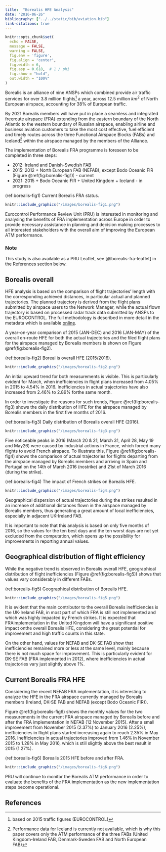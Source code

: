 ```yaml
---
title:  "Borealis HFE Analysis"
date: "2016-06-26"
bibliography: ["../../static/bib/aviation.bib"]
link-citations: true
---
```

```r
knitr::opts_chunk$set(
  echo = FALSE,
  message = FALSE,
  warning = FALSE,
  fig.env = 'figure',
  fig.align = 'center',
  fig.width = 6,
  fig.asp = 0.618,  # 1 / phi
  fig.show = "hold",
  out.width = "100%"
)
```


Borealis is an alliance of nine ANSPs which combined provide air traffic
services for over 3.8 million flights^[based on 2015 traffic figures (EUROCONTROL)]
a year, across 12.5 million $km^2$ of
North European airspace, accounting for 38% of European traffic.

By 2021 Borealis members will have put in place a seamless and integrated
freeroute airspace (FRA) extending from the eastern boundary of the North
Atlantic to the western boundary of Russian airspace, enabling airline and
business aviation customers to take the most cost effective, fuel efficient and
timely routes across the three Functional Airspace Blocks (FABs) and
Iceland^[Performance data for Iceland is currently not available, which is why this
    paper covers only the ATM performance of the three FABs (United
    Kingdom-Ireland FAB, Denmark-Sweden FAB and North European FAB)]
within the airspace managed by the members of the Alliance.

The implementation of Borealis FRA programme is foreseen to be completed in
three steps:

* 2012: Ireland and Danish-Swedish FAB
* 2015: 2012 + North European FAB (NEFAB), except Bodo Oceanic FIR
  (Figure \@ref(fig:borealis-fig1)) - current
* 2021: 2015 + Bodo Oceanic FIR + United Kingdom + Iceland - in progress

(ref:borealis-fig1) Current Borealis FRA status.

```r
knitr::include_graphics("/images/borealis-fig1.png")
```


Eurocontrol Performance Review Unit (PRU) is interested in monitoring
and analysing the benefits of FRA implementation across Europe in order to
provide necessary assistance in planning and decision making processes to all
interested stakeholders with the overall aim of improving the European ATM
performance.

### Note

This study is also available as a PRU Leaflet, see 
[@borealis-fra-leaflet] in the References section below.







## Borealis overall

HFE analysis is based on the comparison of flight trajectories' length with
the corresponding achieved distances, in particular actual and planned
trajectories. The planned trajectory is derived from the flight plans submitted
by airspace users to the Network Manager, while the actual flown trajectory is
based on processed radar track data submitted by ANSPs to the EUROCONTROL. The
full methodology is described in more detail in the metadata which is
available [online][hfepi].

A year-on-year comparison of 2015 (JAN-DEC) and 2016 (JAN-MAY) of the overall
en-route HFE for both the actual trajectories and the filed flight plans for the
airspace managed by Borealis members is shown on Figure \@ref(fig:borealis-fig2).

(ref:borealis-fig2) Boreal is overall HFE (2015/2016).

```r
knitr::include_graphics("/images/borealis-fig2.png")
```


An initial upward trend for both measurements is visible. This is particularly
evident for March, when inefficiencies in flight plans increased from 4.05% in
2015 to 4.54% in 2016. Inefficiencies in actual trajectories have also increased
from 2.46% to 2.89% forthe same month.

In order to investigate the reasons for such trends, Figure \@ref(fig:borealis-fig3) shows the daily
distribution of HFE for the airspace managed by Borealis members in the first
five months of 2016.

(ref:borealis-fig3) Daily distribution of Borealis overall HFE (2016).

```r
knitr::include_graphics("/images/borealis-fig3.png")
```



Five noticeable peaks in 2016 (March 20 & 21, March 31, April 28, May 19 and
May26) were caused by industrial actions in France, which forced many flights
to avoid French airspace. To illustrate this, Figure \@ref(fig:borealis-fig4) shows the comparison
of actual trajectories for flights departing from the airspace managed by
Borealis members and arriving in Spain and Portugal on the 14th of March 2016
(nostrike) and 21st of March 2016 (during the strike).
 
(ref:borealis-fig4) The impact of French strikes on Borealis HFE.

```r
knitr::include_graphics("/images/borealis-fig4.png")
```


Geographical dispersion of actual trajectories during the strikes resulted in
an increase of additional distances flown in the airspace managed by
Borealis members, thus generating a great amount of local inefficiencies,
especially in adjacent UK-Ireland FAB.

It is important to note that this analysis is based on only five months of
2016, so the values for the ten best days and the ten worst days are not yet
excluded from the computation, which opens up the possibility for improvements
in reporting annual values.


## Geographical distribution of flight efficiency

While the negative trend is observed in Borealis overall HFE,
geographical distribution of flight inefficiencies (Figure \@ref(fig:borealis-fig5))
shows that values vary considerably in different FABs.


(ref:borealis-fig5) Geographical distribution of Borealis HFE.

```r
knitr::include_graphics("/images/borealis-fig5.png")
```


It is evident that the main contributor to the overall Borealis inefficiencies
is the UK-Ireland FAB, in most part of which FRA is still not implemented and
which was highly impacted by French strikes.
It is expected that FRAimplementation in the United Kingdom will have a
significant positive impact onthe overall Borealis HFE, considering the great
potential for improvement and high traffic counts in this state.

On the other hand, values for NEFAB and DK-SE FAB show that
inefficiencies remained more or less at the same level, mainly because there is
not much space for improvement. This is particularly evident for DK-SE FAB (FRA
implemented in 2012), where inefficiencies in actual trajectories vary just
slightly above 1%.


## Current Borealis FRA HFE

Considering the recent NEFAB FRA implementation, it is interesting to analyze the
HFE in the FRA airspace currently managed by Borealis members (Ireland, DK-SE FAB
and NEFAB (except Bodo Oceanic FIR)).

Figure \@ref(fig:borealis-fig6) shows the monthly values for the two measurements in the current
FRA airspace managed by Borealis before and after the FRA implementation in
NEFAB (12 November 2015). After a small improvement from November 2015 (2.37%)
to January 2016 (2.25%), inefficiencies in flight plans started increasing again
to reach 2.35% in May 2016. Inefficiencies in actual trajectories improved
from 1.46% in November 2015 to 1.28% in May 2016, which is still slightly above
the best result in 2015 (1.27%).


(ref:borealis-fig6) Borealis 2015 HFE before and after FRA.

```r
knitr::include_graphics("/images/borealis-fig6.png")
```


PRU will continue to monitor the Borealis ATM performance in order to
evaluate the benefits of the FRA implementation as the new implementation steps
become operational.


[hfepi]: /reference/methodology/horizontal-flight-efficiency-pi/ "HFE Performance Indicator"



## References

